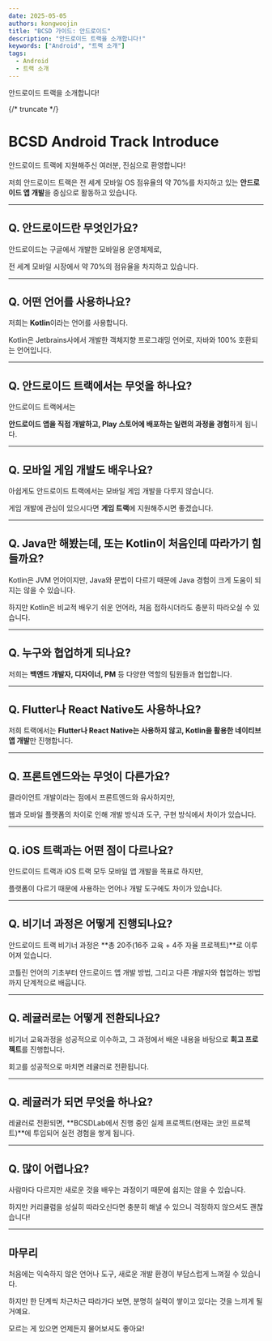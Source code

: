 ```yaml
---
date: 2025-05-05
authors: kongwoojin
title: "BCSD 가이드: 안드로이드"
description: "안드로이드 트랙을 소개합니다!"
keywords: ["Android", "트랙 소개"]
tags:
  - Android
  - 트랙 소개
---
```


안드로이드 트랙을 소개합니다!

{/* truncate */}

# **BCSD Android Track Introduce**

안드로이드 트랙에 지원해주신 여러분, 진심으로 환영합니다!

저희 안드로이드 트랙은 전 세계 모바일 OS 점유율의 약 70%를 차지하고 있는 **안드로이드 앱 개발**을 중심으로 활동하고 있습니다.

---

## **Q. 안드로이드란 무엇인가요?**

안드로이드는 구글에서 개발한 모바일용 운영체제로,

전 세계 모바일 시장에서 약 70%의 점유율을 차지하고 있습니다.

---

## **Q. 어떤 언어를 사용하나요?**

저희는 **Kotlin**이라는 언어를 사용합니다.

Kotlin은 Jetbrains사에서 개발한 객체지향 프로그래밍 언어로, 자바와 100% 호환되는 언어입니다.

---

## **Q. 안드로이드 트랙에서는 무엇을 하나요?**

안드로이드 트랙에서는

**안드로이드 앱을 직접 개발하고, Play 스토어에 배포하는 일련의 과정을 경험**하게 됩니다.

---

## **Q. 모바일 게임 개발도 배우나요?**

아쉽게도 안드로이드 트랙에서는 모바일 게임 개발을 다루지 않습니다.

게임 개발에 관심이 있으시다면 **게임 트랙**에 지원해주시면 좋겠습니다.

---

## **Q. Java만 해봤는데, 또는 Kotlin이 처음인데 따라가기 힘들까요?**

Kotlin은 JVM 언어이지만, Java와 문법이 다르기 때문에 Java 경험이 크게 도움이 되지는 않을 수 있습니다.

하지만 Kotlin은 비교적 배우기 쉬운 언어라, 처음 접하시더라도 충분히 따라오실 수 있습니다.

---

## **Q. 누구와 협업하게 되나요?**

저희는 **백엔드 개발자, 디자이너, PM** 등 다양한 역할의 팀원들과 협업합니다.

---

## **Q. Flutter나 React Native도 사용하나요?**

저희 트랙에서는 **Flutter나 React Native는 사용하지 않고, Kotlin을 활용한 네이티브 앱 개발**만 진행합니다.

---

## **Q. 프론트엔드와는 무엇이 다른가요?**

클라이언트 개발이라는 점에서 프론트엔드와 유사하지만,

웹과 모바일 플랫폼의 차이로 인해 개발 방식과 도구, 구현 방식에서 차이가 있습니다.

---

## **Q. iOS 트랙과는 어떤 점이 다르나요?**

안드로이드 트랙과 iOS 트랙 모두 모바일 앱 개발을 목표로 하지만,

플랫폼이 다르기 때문에 사용하는 언어나 개발 도구에도 차이가 있습니다.

---

## **Q. 비기너 과정은 어떻게 진행되나요?**

안드로이드 트랙 비기너 과정은 **총 20주(16주 교육 + 4주 자율 프로젝트)**로 이루어져 있습니다.

코틀린 언어의 기초부터 안드로이드 앱 개발 방법, 그리고 다른 개발자와 협업하는 방법까지 단계적으로 배웁니다.

---

## **Q. 레귤러로는 어떻게 전환되나요?**

비기너 교육과정을 성공적으로 이수하고, 그 과정에서 배운 내용을 바탕으로 **회고 프로젝트**를 진행합니다.

회고를 성공적으로 마치면 레귤러로 전환됩니다.

---

## **Q. 레귤러가 되면 무엇을 하나요?**

레귤러로 전환되면, **BCSDLab에서 진행 중인 실제 프로젝트(현재는 코인 프로젝트)**에 투입되어 실전 경험을 쌓게 됩니다.

---

## **Q. 많이 어렵나요?**

사람마다 다르지만 새로운 것을 배우는 과정이기 때문에 쉽지는 않을 수 있습니다.

하지만 커리큘럼을 성실히 따라오신다면 충분히 해낼 수 있으니 걱정하지 않으셔도 괜찮습니다!

---

## **마무리**

처음에는 익숙하지 않은 언어나 도구, 새로운 개발 환경이 부담스럽게 느껴질 수 있습니다.

하지만 한 단계씩 차근차근 따라가다 보면, 분명히 실력이 쌓이고 있다는 것을 느끼게 될 거예요.

모르는 게 있으면 언제든지 물어보셔도 좋아요!